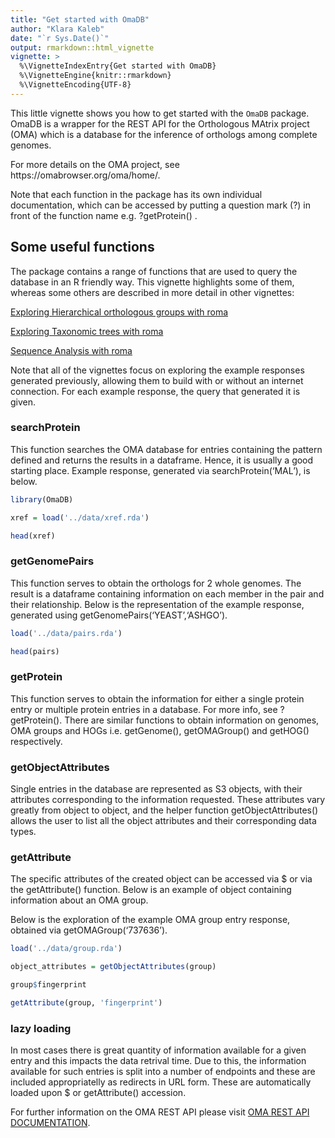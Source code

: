 ```yaml
---
title: "Get started with OmaDB"
author: "Klara Kaleb"
date: "`r Sys.Date()`"
output: rmarkdown::html_vignette
vignette: >
  %\VignetteIndexEntry{Get started with OmaDB}
  %\VignetteEngine{knitr::rmarkdown}
  %\VignetteEncoding{UTF-8}
---
```


This little vignette shows you how to get started with the `OmaDB` package. OmaDB is a wrapper for the REST API for the Orthologous MAtrix project (OMA) which is a  database for the inference of orthologs among complete genomes. 

For more details on the OMA project, see https://omabrowser.org/oma/home/.

Note that each function in the package has its own individual documentation, which can be accessed by putting a question mark (?) in front of the function name e.g. ?getProtein() .

## Some useful functions
The package contains a range of functions that are used to query the database in an R friendly way. 
This vignette highlights some of them, whereas some others are described in more detail in other vignettes:

[Exploring Hierarchical orthologous groups with roma](exploring_hogs.html)

[Exploring Taxonomic trees with roma](tree_visualisation.html)

[Sequence Analysis with roma](sequence_mapping.html)

Note that all of the vignettes focus on exploring the example responses generated previously, allowing them to build with or without an internet connection. For each example response, the query that generated it is given. 

### searchProtein

This function searches the OMA database for entries containing the pattern defined and returns the results in a dataframe. Hence, it is usually a good starting place. Example response, generated via searchProtein('MAL'), is below.

```r
library(OmaDB)

xref = load('../data/xref.rda')

head(xref)

```

### getGenomePairs

This function serves to obtain the orthologs for 2 whole genomes. The result is a dataframe containing information on each member in the pair and their relationship. Below is the representation of the example response, generated using getGenomePairs('YEAST','ASHGO').

```r

load('../data/pairs.rda')

head(pairs)

```

### getProtein

This function serves to obtain the information for either a single protein entry or multiple protein entries in a database. For more info, see ?getProtein(). There are similar functions to obtain information on genomes, OMA groups and HOGs i.e. getGenome(), getOMAGroup() and getHOG() respectively. 

### getObjectAttributes

Single entries in the database are represented as S3 objects, with their attributes corresponding to the information requested. These attributes vary greatly from object to object, and the helper function getObjectAttributes() allows the user to list all the object attributes and their corresponding data types. 

### getAttribute

The specific attributes of the created object can be accessed via $ or via the getAttribute() function. Below is an example of object containing information about an OMA group. 

Below is the exploration of the example OMA group entry response, obtained via getOMAGroup('737636').

```r

load('../data/group.rda')

object_attributes = getObjectAttributes(group)

group$fingerprint

getAttribute(group, 'fingerprint')


```

### lazy loading

In most cases there is great quantity of information available for a given entry and this impacts the data retrival time. Due to this, the information available for such entries is split into a number of endpoints and these are included appropriatelly as redirects in URL form. These are automatically loaded upon $ or getAttribute() accession. 


For further information on the OMA REST API please visit [OMA REST API DOCUMENTATION](http://omadev.cs.ucl.ac.uk/api/docs).

